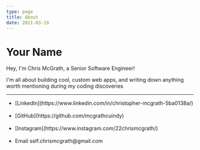 ```yaml
---
type: page
title: About
date: 2021-03-19
---
```


# Your Name

Hey, I'm Chris McGrath, a Senior Software Engineer!

I'm all about building cool, custom web apps, and writing down anything worth mentioning during my coding discoveries


---

<div>
  <ul>
  <li>
  [LinkedIn](https://www.linkedin.com/in/christopher-mcgrath-5ba0138a/)
  </li>
  <br />
  <li>
  [GitHub](https://github.com/mcgrathcuindy)
  </li>
  <br />
  <li>
  [Instagram](https://www.instagram.com/22chrismcgrath/)
  </li>
  <br />
  <li>
  Email self.chrismcgrath@gmail.com
  </li>
  </ul>
</div>

